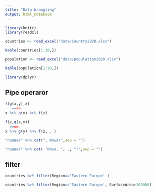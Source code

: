 ```yaml
---
title: "Data Wrangling"
output: html_notebook
---
```




```r
library(knitr)
library(readxl)

countries <- read_excel("data/Country2020.xlsx")

kable(countries[1:10,])
```


```r
population <- read_excel("data/population2020.xlsx")

kable(population[1:10,])
```
```r
library(dplyr)
```


## Pipe operaror 

```r
f(g(x,y),z)
   ====
x %>% g(y) %>% f(z)

f(z,g(x,y))
  ====
x %>% g(y) %>% f(z, . )
```

```r
"привет" %>% cat(", Илья!",sep = "")
```

```r
"привет" %>% cat( "Илья, ", ., "!",sep = "")
```

## filter 

```r
countries %>% filter(Region=='Eastern Europe' )
```

```r
countries %>% filter(Region=='Eastern Europe', SurfaceArea>100000)
```